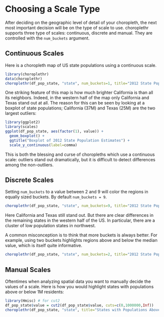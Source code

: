 <!--
  %\VignetteEngine{knitr}
%\VignetteIndexEntry{c) Choosing a Scale Type}
-->
  
Choosing a Scale Type
========================================================

After deciding on the geographic level of detail of your choropleth, the next most important decision will be on the type of scale to use.  choroplethr supports three type of scales: continuous, discrete and manual.  They are controlled with the `num_buckets` argument.

## Continuous Scales

Here is a choropleth map of US state populations using a continuous scale.
 
```r
library(choroplethr)
data(choroplethr)
choroplethr(df_pop_state, "state", num_buckets=1, title="2012 State Population Estimates, Continuous Scale") 
```

One striking feature of this map is how much brighter California is than all its neighbors.  Indeed, in the western half of the map only California and Texas stand out at all.  The reason for this can be seen by looking at a boxplot of state populations; California (37M) and Texas (25M) are the two largest outliers:

```r
library(ggplot2)
library(scales)
ggplot(df_pop_state, aes(factor(1), value)) + 
  geom_boxplot() + 
  ggtitle("Boxplot of 2012 State Population Estimates") + 
  scale_y_continuous(label=comma)
```

This is both the blessing and curse of choropleths which use a continuous scale: outliers stand out dramatically, but it is difficult to detect differences among the non-outliers.

## Discrete Scales

Setting `num_buckets` to a value between 2 and 9 will color the regions in equally sized buckets.  By default `num_buckets = 9`.  

```r
choroplethr(df_pop_state, "state", num_buckets=9, title="2012 State Population Estimates, 9 Buckets") 
```

Here California and Texas still stand out.  But there are clear differences in the remaining states in the western half of the US.  In particular, there are a cluster of low population states in northwest.

A common misconception is to think that more buckets is always better.  For example, using two buckets highlights regions above and below the median value, which is itself quite informative.

```r
choroplethr(df_pop_state, "state", num_buckets=2, title="2012 State Population Estimates, 2 Buckets") 
```

## Manual Scales

Oftentimes when analyzing spatial data you want to manually decide the values of a scale.  Here is how you would highlight states with populations above or below 1M residents:

```r
library(Hmisc) # for cut2
df_pop_state$value = cut2(df_pop_state$value, cuts=c(0,1000000,Inf))
choroplethr(df_pop_state, "state", title="States with Populations Above or Below 1 Million")
```
